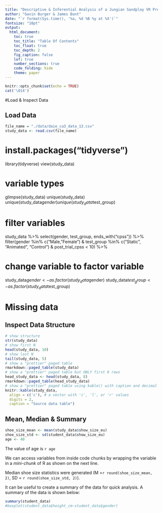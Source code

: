 ```yaml
---
title: "Descriptive & Inferential Analysis of a Jungian Sandplay VR Project"
author: "Gavin Burger & James Bunt"
date: "`r format(Sys.time(), '%a, %d %B %y at %X')`"
fontsize: "10pt"
output: 
  html_document:
    toc: true
    toc_title: "Table Of Contents"
    toc_float: true
    toc_depth: 2
    fig_caption: false
    lof: true
    number_sections: true
    code_folding: hide
    theme: paper
---
```


```r
knitr::opts_chunk$set(echo = TRUE)
cat('\014')
```

#Load & Inspect Data

## Load Data

```r
file_name = "./data/daie_ca3_data_13.csv"
study_data <- read.csv(file_name)
```

# install.packages("tidyverse")
library(tidyverse)
view(study_data)

# variable types
glimpse(study_data)
unique(study_data)
unique(study_data$gender)
unique(study_data$test_group)

# filter variables
study_data %>%
  select(gender, test_group, ends_with("cpss")) %>%
  filter(gender %in% c("Male, "Female") & test_group %in% c("Static", "Animated", "Control") & post_trial_cpss < 10) %>%

# change variable to factor variable 
study_data$gender <- as.factor(study_data$gender)
study_data$test_group <- as.factor(study_data$test_group)

# Missing data


## Inspect Data Structure
```r
# show structure
str(study_data)
# show first N
head(study_data, 10)
# show last N
tail(study_data, 5)
# show a "prettier" paged table
rmarkdown::paged_table(study_data)
# show a "prettier" paged table but ONLY first 8 rows
head_study_data <- head(study_data, 8)
rmarkdown::paged_table(head_study_data)
# show a "prettier" paged table using kable() with caption and decimal digit max length and alignment = centre
knitr::kable(study_data,
  align = c('c'), # a vector with 'c', 'l', or 'r' values
  digits = 2,
  caption = "Source data table")
```

             
## Mean, Median & Summary

```r
shoe_size_mean <- mean(study_data$show_size_eu)
shoe_size_std <- sd(student_data$show_size_eu)
age <- 40
```

The value of age is `r age`

We can access variables from inside code chunks by wrapping the variable in a *mini-chunk* of R as shown on the next line.

Median shoe size statistics were generated (M =`r round(shoe_size_mean, 2)`, SD = `r round(shoe_size_std, 2)`). 

It can be useful to create a summary of the data for quick analysis. A summary of the data is shown below:

```r
summary(student_data)
#boxplot(student_data$height_cm~student_data$gender)
```



